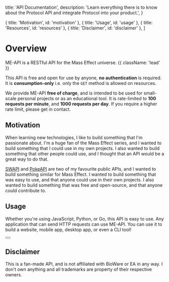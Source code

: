 
  title: 'API Documentation',
  description:
    'Learn everything there is to know about the Protocol API and integrate Protocol into your product.',
}

  { title: 'Motivation', id: 'motivation' },
  { title: 'Usage', id: 'usage' },
  { title: 'Resources', id: 'resources' },
  { title: 'Disclaimer', id: 'disclaimer' },
]

<HeroPattern />

# Overview

ME-API is a RESTful API for the Mass Effect universe. {{ className: 'lead' }}

This API is free and open for use by anyone, **no authentication** is required. It is **consumption-only** i.e. only the `GET` method is allowed on resources.

We provide ME-API **free of charge**, and is intended to be used for small-scale personal projects or as an educational tool. It is rate-limited to **100 requests per minute**, and **1000 requests per day**. If you require a higher rate limit, please get in contact.

## Motivation

When learning new technologies, I like to build something that I'm passionate about. I'm a huge fan of the Mass Effect series, and I wanted to build something that I could use in my own projects. I also wanted to build something that other people could use, and I thought that an API would be a great way to do that.

[SWAPI](https://swapi.dev/) and [PokeAPI](https://pokeapi.co/) are two of my favourite public APIs, and I wanted to build something similar for Mass Effect. I wanted to build something that was easy to use, and that anyone could use in their own projects. I also wanted to build something that was free and open-source, and that anyone could contribute to.

## Usage

Whether you're using JavaScript, Python, or Go, this API is easy to use. Any application that can send HTTP requests can use ME-API. You can use it to build a website, mobile app, desktop app, or even a CLI tool!

<div className="not-prose mb-16 mt-6 flex gap-3">
  <Button href="/quickstart" arrow="right" children="Quick start" />
</div>

<Resources />

## Disclaimer

This is a fan-made API, and is not affiliated with BioWare or EA in any way. I don't own anything and all trademarks are property of their respective owners.
